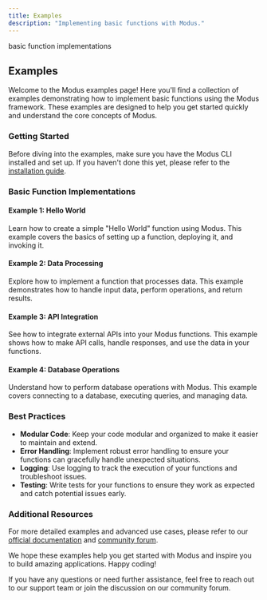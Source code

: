 ```yaml
---
title: Examples
description: "Implementing basic functions with Modus."
---
```


<Warning>basic function implementations</Warning>

## Examples

Welcome to the Modus examples page! Here you'll find a collection of examples demonstrating how to implement basic functions using the Modus framework. These examples are designed to help you get started quickly and understand the core concepts of Modus.

### Getting Started

Before diving into the examples, make sure you have the Modus CLI installed and set up. If you haven't done this yet, please refer to the [installation guide](https://docs.hypermode.com/modus/installation).

### Basic Function Implementations

#### Example 1: Hello World

Learn how to create a simple "Hello World" function using Modus. This example covers the basics of setting up a function, deploying it, and invoking it.

#### Example 2: Data Processing

Explore how to implement a function that processes data. This example demonstrates how to handle input data, perform operations, and return results.

#### Example 3: API Integration

See how to integrate external APIs into your Modus functions. This example shows how to make API calls, handle responses, and use the data in your functions.

#### Example 4: Database Operations

Understand how to perform database operations with Modus. This example covers connecting to a database, executing queries, and managing data.

### Best Practices

- **Modular Code**: Keep your code modular and organized to make it easier to maintain and extend.
- **Error Handling**: Implement robust error handling to ensure your functions can gracefully handle unexpected situations.
- **Logging**: Use logging to track the execution of your functions and troubleshoot issues.
- **Testing**: Write tests for your functions to ensure they work as expected and catch potential issues early.

### Additional Resources

For more detailed examples and advanced use cases, please refer to our [official documentation](https://docs.hypermode.com/modus/examples) and [community forum](https://community.hypermode.com).

We hope these examples help you get started with Modus and inspire you to build amazing applications. Happy coding!

<Note>
  If you have any questions or need further assistance, feel free to reach out
  to our support team or join the discussion on our community forum.
</Note>

